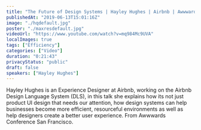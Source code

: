 ```yaml
---
title: "The Future of Design Systems | Hayley Hughes | Airbnb | Awwwards Conf San Fran"
publishedAt: "2019-06-13T15:01:16Z"
image: "./hqdefault.jpg"
poster: "./maxresdefault.jpg"
videoUrl: "https://www.youtube.com/watch?v=mq984Mc9UVA"
localImages: true
tags: ["Efficiency"]
categories: ["Video"]
duration: "0:21:43"
privacyStatus: "public"
draft: false
speakers: ["Hayley Hughes"]
---
```


Hayley Hughes is an Experience Designer at Airbnb, working on the Airbnb Design Language System (DLS), in this talk she explains how its not just product UI design that needs our attention, how design systems can help businesses become more efficient, resourceful environments as well as help designers create a better user experience. From Awwwards Conference San Francisco.

